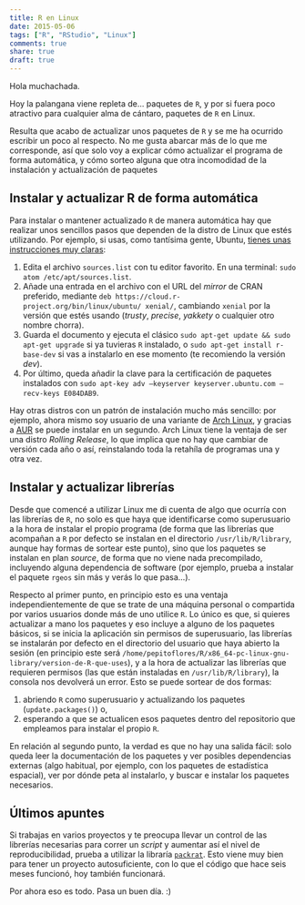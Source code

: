 ```yaml
---
title: R en Linux
date: 2015-05-06
tags: ["R", "RStudio", "Linux"]
comments: true
share: true
draft: true
---
```


Hola muchachada.

Hoy la palangana viene repleta de... paquetes de `R`, y por si fuera poco atractivo para cualquier alma de cántaro, paquetes de `R` en Linux.

Resulta que acabo de actualizar unos paquetes de `R` y se  me ha ocurrido escribir un poco al respecto. No me gusta abarcar más de lo que me corresponde, así que solo voy a explicar cómo actualizar el programa de forma automática, y cómo sorteo alguna que otra incomodidad de la instalación y actualización de paquetes

## Instalar y actualizar R de forma automática

Para instalar o mantener actualizado `R` de manera automática hay que realizar unos sencillos pasos que dependen de la distro de Linux que estés utilizando. Por ejemplo, si usas, como tantísima gente, Ubuntu, [tienes unas instrucciones muy claras](http://cran.r-project.org/bin/linux/ubuntu/README):

1. Edita el archivo `sources.list` con tu editor favorito. En una terminal: `sudo atom /etc/apt/sources.list`.
2. Añade una entrada en el archivo con el URL del *mirror* de CRAN preferido, mediante `deb https://cloud.r-project.org/bin/linux/ubuntu/ xenial/`, cambiando `xenial` por la versión que estés usando (_trusty_, _precise_, _yakkety_ o cualquier otro nombre chorra).
3. Guarda el documento y ejecuta el clásico `sudo apt-get update && sudo apt-get upgrade` si ya tuvieras `R` instalado, o `sudo apt-get install r-base-dev` si vas a instalarlo en ese momento (te recomiendo la versión _dev_).
4. Por último, queda añadir la clave para la certificación de paquetes instalados con `sudo apt-key adv –keyserver keyserver.ubuntu.com –recv-keys E084DAB9`.

Hay otras distros con un patrón de instalación mucho más sencillo: por ejemplo, ahora mismo soy usuario de una variante de [Arch Linux](https://www.archlinux.org/), y gracias a [AUR](https://aur.archlinux.org/) se puede instalar en un segundo. Arch Linux tiene la ventaja de ser una distro *Rolling Release*, lo que implica que no hay que cambiar de versión cada año o así, reinstalando toda la retahíla de programas una y otra vez.

## Instalar y actualizar librerías

Desde que comencé a utilizar Linux me di cuenta de algo que ocurría con las librerías de `R`, no solo es que haya que identificarse como superusuario a la hora de instalar el propio programa (de forma que las librerías que acompañan a `R` por defecto se instalan en el directorio `/usr/lib/R/library`, aunque hay formas de sortear este punto), sino que los paquetes se instalan en plan *source*, de forma que no viene nada precompilado, incluyendo alguna dependencia de software (por ejemplo, prueba a instalar el paquete `rgeos` sin más y verás lo que pasa...).

Respecto al primer punto, en principio esto es una ventaja independientemente de que se trate de una máquina personal o compartida por varios usuarios donde más de uno utilice `R`. Lo único es que, si quieres actualizar a mano los paquetes y eso incluye a alguno de los paquetes básicos, si se inicia la aplicación sin permisos de superusuario, las librerías se instalarán por defecto en el directorio del usuario que haya abierto la sesión (en principio este será `/home/pepitoflores/R/x86_64-pc-linux-gnu-library/version-de-R-que-uses`), y a la hora de actualizar las librerías que requieren permisos (las que están instaladas en `/usr/lib/R/library`), la consola nos devolverá un error. Esto se puede sortear de dos formas:

1. abriendo `R` como superusuario y actualizando los paquetes (`update.packages()`) o,
2. esperando a que se actualicen esos paquetes dentro del repositorio que empleamos para instalar el propio `R`.

En relación al segundo punto, la verdad es que no hay una salida fácil: solo queda leer la documentación de los paquetes y ver posibles dependencias externas (algo habitual, por ejemplo, con los paquetes de estadística espacial), ver por dónde peta al instalarlo, y buscar e instalar los paquetes necesarios.


## Últimos apuntes

Si trabajas en varios proyectos y te preocupa llevar un control de las librerías necesarias para correr un *script* y aumentar así el nivel de reproducibilidad, prueba a utilizar la libraría [`packrat`](https://rstudio.github.io/packrat/ "packrat"). Esto viene muy bien para tener un proyecto autosuficiente, con lo que el código que hace seis meses funcionó, hoy también funcionará.

Por ahora eso es todo. Pasa un buen día. :)
